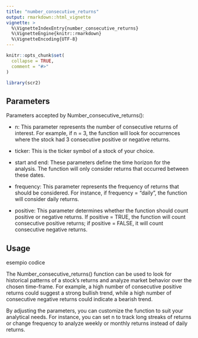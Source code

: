 ---
title: "number_consecutive_returns"
output: rmarkdown::html_vignette
vignette: >
  %\VignetteIndexEntry{number_consecutive_returns}
  %\VignetteEngine{knitr::rmarkdown}
  %\VignetteEncoding{UTF-8}
---

```{r, include = FALSE}
knitr::opts_chunk$set(
  collapse = TRUE,
  comment = "#>"
)
```

```{r setup}
library(scr2)
```


## Parameters

Parameters accepted by Number_consecutive_returns():

- n: This parameter represents the number of consecutive returns of interest. For example, if n = 3, the function will look for occurrences where the stock had 3 consecutive positive or negative returns.

- ticker: This is the ticker symbol of a stock of your choice.

- start and end: These parameters define the time horizon for the analysis. The function will only consider returns that occurred between these dates.

- frequency: This parameter represents the frequency of returns that should be considered. For instance, if frequency = "daily", the function will consider daily returns.

- positive: This parameter determines whether the function should count positive or negative returns. If positive = TRUE, the function will count consecutive positive returns; if positive = FALSE, it will count consecutive negative returns.

## Usage

esempio codice

The Number_consecutive_returns() function can be used to look for historical patterns of a stock's returns and analyze market behavior over the chosen time-frame. For example, a high number of consecutive positive returns could suggest a strong bullish trend, while a high number of consecutive negative returns could indicate a bearish trend.

By adjusting the parameters, you can customize the function to suit your analytical needs. For instance, you can set n to track long streaks of returns or change frequency to analyze weekly or monthly returns instead of daily returns.
